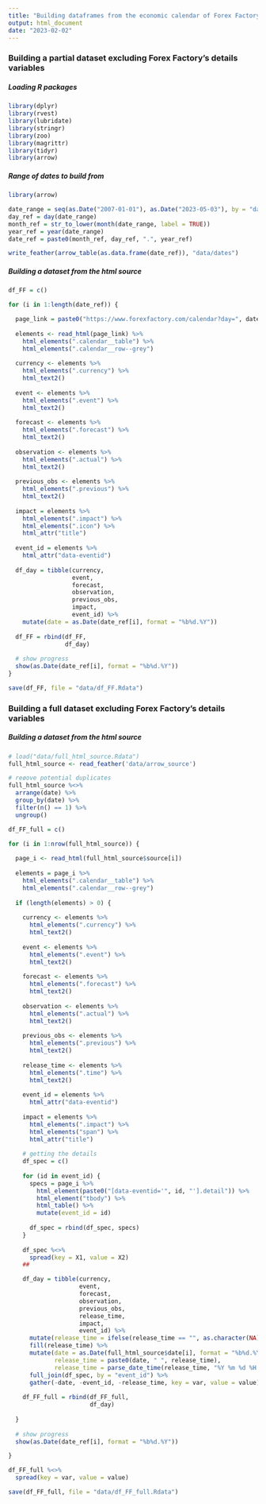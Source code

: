 ```yaml
---
title: "Building dataframes from the economic calendar of Forex Factory"
output: html_document
date: "2023-02-02"
---
```


### Building a partial dataset excluding Forex Factory's details variables

##### Loading R packages
```r
library(dplyr)
library(rvest)
library(lubridate)
library(stringr)
library(zoo)
library(magrittr)
library(tidyr)
library(arrow)
```

##### Range of dates to build from
```r
library(arrow)

date_range = seq(as.Date("2007-01-01"), as.Date("2023-05-03"), by = "days")
day_ref = day(date_range)
month_ref = str_to_lower(month(date_range, label = TRUE))
year_ref = year(date_range)
date_ref = paste0(month_ref, day_ref, ".", year_ref)

write_feather(arrow_table(as.data.frame(date_ref)), "data/dates")
```

##### Building a dataset from the html source
```r
df_FF = c()

for (i in 1:length(date_ref)) {

  page_link = paste0("https://www.forexfactory.com/calendar?day=", date_ref[i])
  
  elements <- read_html(page_link) %>% 
    html_elements(".calendar__table") %>% 
    html_elements(".calendar__row--grey")
  
  currency <- elements %>%
    html_elements(".currency") %>%
    html_text2()
  
  event <- elements %>%
    html_elements(".event") %>%
    html_text2()
  
  forecast <- elements %>%
    html_elements(".forecast") %>%
    html_text2()
  
  observation <- elements %>%
    html_elements(".actual") %>%
    html_text2()
  
  previous_obs <- elements %>%
    html_elements(".previous") %>%
    html_text2()
  
  impact = elements %>%
    html_elements(".impact") %>%
    html_elements(".icon") %>%
    html_attr("title")
  
  event_id = elements %>%
    html_attr("data-eventid")
  
  df_day = tibble(currency,
                  event,
                  forecast,
                  observation,
                  previous_obs,
                  impact,
                  event_id) %>%
    mutate(date = as.Date(date_ref[i], format = "%b%d.%Y"))
  
  df_FF = rbind(df_FF,
                df_day)
  
  # show progress
  show(as.Date(date_ref[i], format = "%b%d.%Y"))
}

save(df_FF, file = "data/df_FF.Rdata")
```

### Building a full dataset excluding Forex Factory's details variables

##### Building a dataset from the html source
```r
# load("data/full_html_source.Rdata")
full_html_source <- read_feather('data/arrow_source')

# reøove potential duplicates
full_html_source %<>%
  arrange(date) %>%
  group_by(date) %>% 
  filter(n() == 1) %>%
  ungroup()

df_FF_full = c()

for (i in 1:nrow(full_html_source)) {
  
  page_i <- read_html(full_html_source$source[i])
  
  elements = page_i %>% 
    html_elements(".calendar__table") %>% 
    html_elements(".calendar__row--grey")
  
  if (length(elements) > 0) {
    
    currency <- elements %>%
      html_elements(".currency") %>%
      html_text2()
    
    event <- elements %>%
      html_elements(".event") %>%
      html_text2()
    
    forecast <- elements %>%
      html_elements(".forecast") %>%
      html_text2()
    
    observation <- elements %>%
      html_elements(".actual") %>%
      html_text2()
    
    previous_obs <- elements %>%
      html_elements(".previous") %>%
      html_text2()
    
    release_time <- elements %>%
      html_elements(".time") %>%
      html_text2()
    
    event_id = elements %>%
      html_attr("data-eventid")
    
    impact = elements %>%
      html_elements(".impact") %>%
      html_elements("span") %>%
      html_attr("title")
    
    # getting the details
    df_spec = c()
    
    for (id in event_id) {
      specs = page_i %>%
        html_element(paste0("[data-eventid='", id, "'].detail")) %>%
        html_element("tbody") %>%
        html_table() %>%
        mutate(event_id = id)
      
      df_spec = rbind(df_spec, specs)
    }
    
    df_spec %<>% 
      spread(key = X1, value = X2)
    ##

    df_day = tibble(currency,
                    event,
                    forecast,
                    observation,
                    previous_obs,
                    release_time,
                    impact,
                    event_id) %>%
      mutate(release_time = ifelse(release_time == "", as.character(NA), release_time)) %>%
      fill(release_time) %>%
      mutate(date = as.Date(full_html_source$date[i], format = "%b%d.%Y"),
             release_time = paste0(date, " ", release_time),
             release_time = parse_date_time(release_time, "%Y %m %d %H:%M%p")) %>%
      full_join(df_spec, by = "event_id") %>%
      gather(-date, -event_id, -release_time, key = var, value = value)
      
    df_FF_full = rbind(df_FF_full,
                       df_day)
    
  }
  
  # show progress
  show(as.Date(date_ref[i], format = "%b%d.%Y"))

}

df_FF_full %<>%
  spread(key = var, value = value)

save(df_FF_full, file = "data/df_FF_full.Rdata")
```
